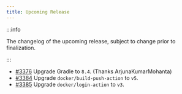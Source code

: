 ```yaml
---
title: Upcoming Release
---
```


:::info

The changelog of the upcoming release, subject to change prior to finalization.

:::

- [#3376](https://github.com/iBotPeaches/Apktool/pull/3376) Upgrade Gradle to `8.4`. (Thanks ArjunaKumarMohanta)
- [#3384](https://github.com/iBotPeaches/Apktool/pull/3384) Upgrade `docker/build-push-action` to `v5`.
- [#3385](https://github.com/iBotPeaches/Apktool/pull/3385) Upgrade `docker/login-action` to `v3`.
